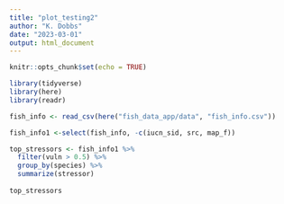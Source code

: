 ```yaml
---
title: "plot_testing2"
author: "K. Dobbs"
date: "2023-03-01"
output: html_document
---
```


```r
knitr::opts_chunk$set(echo = TRUE)

library(tidyverse)
library(here)
library(readr)
```



```r
fish_info <- read_csv(here("fish_data_app/data", "fish_info.csv"))

fish_info1 <-select(fish_info, -c(iucn_sid, src, map_f))
```

```r
top_stressors <- fish_info1 %>% 
  filter(vuln > 0.5) %>% 
  group_by(species) %>% 
  summarize(stressor)
 
top_stressors

```

